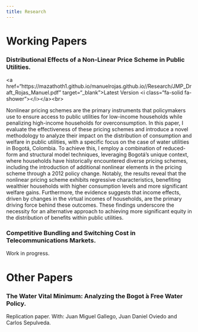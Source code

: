 ```yaml
---
title: Research
---
```


# Working Papers


### Distributional Effects of a Non-Linear Price Scheme in Public Utilities.

\<a href="https://mazathoth1.github.io/manuelrojas.github.io//Research/JMP_Draft_Rojas_Manuel.pdf" target="\_blank"\>Latest Version \<i class="fa-solid fa-shower"\>\</i\>\</a\>\<br\>


Nonlinear pricing schemes are the primary instruments that policymakers use to ensure access to public utilities for low-income households while penalizing high-income households for overconsumption. In this paper, I evaluate the effectiveness of these pricing schemes and introduce a novel methodology to analyze their impact on the distribution of consumption and welfare in public utilities, with a specific focus on the case of water utilities in Bogotá, Colombia. To achieve this, I employ a combination of reduced-form and structural model techniques, leveraging Bogotá's unique context, where households have historically encountered diverse pricing schemes, including the introduction of additional nonlinear elements in the pricing scheme through a 2012 policy change. Notably, the results reveal that the nonlinear pricing scheme exhibits regressive characteristics, benefiting wealthier households with higher consumption levels and more significant welfare gains. Furthermore, the evidence suggests that income effects, driven by changes in the virtual incomes of households, are the primary driving force behind these outcomes. These findings underscore the necessity for an alternative approach to achieving more significant equity in the distribution of benefits within public utilities.


### Competitive Bundling and Switching Cost in Telecommunications Markets.

Work in progress.



# Other Papers


### The Water Vital Minimum: Analyzing the Bogot ́a Free Water Policy.

Replication paper. With: Juan Miguel Gallego, Juan Daniel Oviedo and Carlos Sepulveda.

